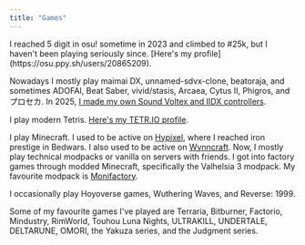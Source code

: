 ```yaml
---
title: "Games"
---
```


<ProseLayout title={frontmatter.title}>
I reached 5 digit in osu! sometime in 2023 and climbed to #25k, but I haven't been playing seriously since. [Here's my profile](https://osu.ppy.sh/users/20865209).

Nowadays I mostly play maimai DX, unnamed-sdvx-clone, beatoraja, and sometimes ADOFAI, Beat Saber, vivid/stasis, Arcaea, Cytus II, Phigros, and プロセカ. In 2025, [I made my own Sound Voltex and IIDX controllers](#).

I play modern Tetris. [Here's my TETR.IO profile](http://ch.tetr.io/u/65_7a).

I play Minecraft. I used to be active on [Hypixel](https://plancke.io/hypixel/player/stats/65_7a), where I reached iron prestige in Bedwars. I also used to be active on [Wynncraft](https://wynncraft.com/stats/player/835bbeb7-4ee5-44d0-9a06-9bba0d475b19). Now, I mostly play technical modpacks or vanilla on servers with friends. I got into factory games through modded Minecraft, specifically the Valhelsia 3 modpack. My favourite modpack is [Monifactory](https://github.com/ThePansmith/Monifactory).

I occasionally play Hoyoverse games, Wuthering Waves, and Reverse: 1999.

Some of my favourite games I've played are Terraria, Bitburner, Factorio, Mindustry, RimWorld, Touhou Luna Nights, ULTRAKILL, UNDERTALE, DELTARUNE, OMORI, the Yakuza series, and the Judgment series.
</ProseLayout>
